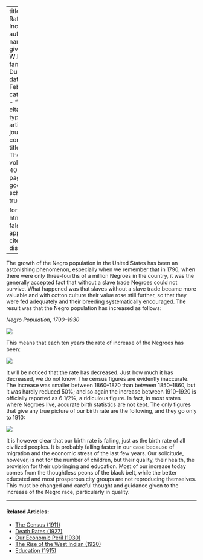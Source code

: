 
---
title: 'Our Rate of Increase'
author:
  - name:
      given: W.E.B.
      family: Du Bois
date: Feb. 1933
categories: 
  - ""
citation: 
  type: article-journal
  container-title: The Crisis
  volume: 40
  issue: 2
  page: 44
google-scholar: true

format:
  html:
    toc: false
    appendix-cite-as: display
---


The  growth of the Negro  population in the United States has been an astonishing phenomenon, especially when we remember that in 1790, when there were only three-fourths of a million Negroes in the country, it was the generally accepted fact that without a slave trade Negroes could not survive. What happened was that slaves without a slave trade became more valuable and with cotton culture their value rose still further, so that they were fed adequately and their breeding systematically encouraged. The result was that the Negro population has increased as follows:

*Negro Population, 1790--1930*

![](../../../Images/increase_1.png)

 This means that each ten years the rate of increase of the Negroes has been:

![](../../../Images/increase_2.png)

It will be noticed that the rate has decreased. Just how much it has decreased, we do not know. The census figures are evidently inaccurate. The increase was smaller between 1860--1870 than between 1850--1860, but it was hardly reduced 50%; and so again the increase between 1910--1920 is officially reported as 6 1/2%, a ridiculous figure. In fact, in most states where Negroes live, accurate birth statistics are not kept. The only figures that give any true picture of our birth rate are the following, and they go only to 1910:

![](../../../Images/increase_3.png)

It is however clear that our birth rate is falling, just as the birth rate of all civilized peoples. It is probably falling faster in our case because of migration and the economic stress of the last few years. Our solicitude, however, is not for the number of children, but their quality, their health, the provision for their upbringing and education. Most of our increase today comes from the thoughtless peons of the black belt, while the better educated and most prosperous city groups are not reproducing themselves. This must be changed and careful thought and guidance given to the increase of the Negro race, particularly in quality.

<!-- Similar articles start here -->
<div  class="clear-wrap"></div>
<hr>
#### Related Articles:

* [The Census (1911)](/Volumes/03/01/census.html)
* [Death Rates (1927)](/Volumes/34/08/death_rates.html)
* [Our Economic Peril (1930)](/Volumes/37/03/our_economic_peril.html)
* [The Rise of the West Indian (1920)](/Volumes/20/05/rise_of_the_west_indian.html)
* [Education (1915)](/Volumes/10/03/education.html)

<!-- Similar articles end here -->